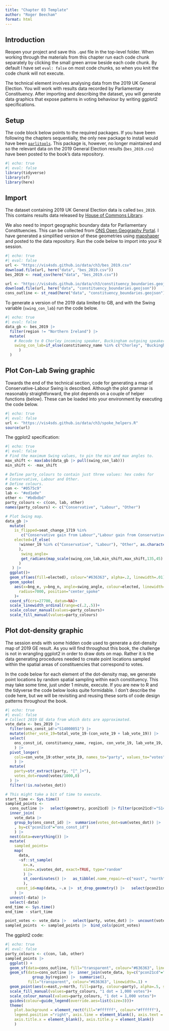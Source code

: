 ```yaml
---
title: "Chapter 03 Template"
author: "Roger Beecham"
format: html
---
```


## Introduction

Reopen your project and save this `.qmd` file in the top-level folder. When working through the materials from this chapter run each code chunk separately by clicking the small green arrow beside each code chunk. By default I have set `eval: false` on most code chunks, so when you knit the code chunk will not execute.

The technical element involves analysing data from the 2019 UK General Election. You will work with results data recorded by Parliamentary Constituency. After importing and describing the dataset, you will generate data graphics that expose patterns in voting behaviour by writing ggplot2 specifications.

## Setup

The code block below points to the required packages. If you have been following the chapters sequentially, the only new package to install would have been [`parlitools`](https://cran.r-project.org/web/packages/parlitools/index.html). This package is, however, no longer maintained and so the relevant data on the 2019 General Election results (`bes_2019.csv`) have been posted to the book's data repository.

```r
#| echo: true
#| eval: false
library(tidyverse) 
library(sf) 
library(here) 
```

## Import

The dataset containing 2019 UK General Election data is called `bes_2019`. This contains results data released by [House of Commons Library](https://commonslibrary.parliament.uk/research-briefings/cbp-8749/).

We also need to import geographic boundary data for Parliamentary Constituencies. This can be collected from [ONS Open Geography Portal](https://geoportal.statistics.gov.uk/). I have generated a simplified version of these geometries using [mapshaper](https://github.com/mbloch/mapshaper) and posted to the data repository. Run the code below to import into your R session.

```r
#| echo: true
#| eval: false
url <- "https://vis4sds.github.io/data/ch3/bes_2019.csv"
download.file(url, here("data", "bes_2019.csv"))
bes_2019 <- read_csv(here("data", "bes_2019.csv"))

url <- "https://vis4sds.github.io/data/ch3/constituency_boundaries.geojson"
download.file(url, here("data", "constituency_boundaries.geojson"))
cons_outline <- st_read(here("data", "constituency_boundaries.geojson"), crs=27700)
```

To generate a version of the 2019 data limited to GB, and with the Swing variable (`swing_con_lab`) run the code below.

```r
#| echo: true
#| eval: false
data_gb <- bes_2019 |>
  filter(region != "Northern Ireland") |>
  mutate(
    # Recode to 0 Chorley incoming speaker, Buckingham outgoing speaker.
    swing_con_lab=if_else(constituency_name %in% c("Chorley", "Buckingham"), 0, 0.5*((con_19-con_17)-(lab_19-lab_17))
      )
  )
```

## Plot Con-Lab Swing graphic

Towards the end of the technical section, code for generating a map of Conservative-Labour Swing is described. Although the plot grammar is reasonably straightforward, the plot depends on a couple of helper functions (below). These can be loaded into your environment by executing the code below.

```r
#| echo: true
#| eval: false
url <- "https://vis4sds.github.io/data/ch3/spoke_helpers.R"
source(url)
```

The ggplot2 specification:

```r
#| echo: true
#| eval: false
# Find the maximum Swing values, to pin the min and max angles to.
max_shift <- max(abs(data_gb |> pull(swing_con_lab)))
min_shift <- -max_shift

# Define party_colours to contain just three values: hex codes for
# Conservative, Labour and Other.
# Define colours.
con <- "#0575c9"
lab <- "#ed1e0e"
other <- "#bdbdbd"
party_colours <- c(con, lab, other)
names(party_colours) <- c("Conservative", "Labour", "Other")

# Plot Swing map.
data_gb |>
  mutate(
    is_flipped=seat_change_1719 %in%
       c("Conservative gain from Labour","Labour gain from Conservative"),
    elected=if_else(
      !winner_19 %in% c("Conservative", "Labour"), "Other", as.character(winner_19)
      ),
       swing_angle=
       get_radians(map_scale(swing_con_lab,min_shift,max_shift,135,45)
      )
   ) |>
  ggplot()+
  geom_sf(aes(fill=elected), colour="#636363", alpha=.2, linewidth=.01)+
  geom_spoke(
    aes(x=bng_e, y=bng_n, angle=swing_angle, colour=elected, linewidth=is_flipped),
      radius=7000, position="center_spoke"
    )+
  coord_sf(crs=27700, datum=NA)+
  scale_linewidth_ordinal(range=c(.2,.5))+
  scale_colour_manual(values=party_colours)+
  scale_fill_manual(values=party_colours)
```

## Plot dot-density graphic

The session ends with some hidden code used to generate a dot-density map of 2019 GE result. As you will find throughout this book, the challenge is not in wrangling ggplot2 in order to draw dots on map. Rather it is the data generating procedures needed to create point locations sampled within the spatial areas of constituencies that correspond to votes.

In the code below for each element of the dot-density map, we generate point locations by random spatial sampling within each constituency. This may take some time, just under 1 minute, execute. If you are new to R and the tidyverse the code below looks quite formidable. I don't describe the code here, but we will be revisiting and reusing these sorts of code design patterns throughout the book.

```r
#| echo: true
#| eval: false
# Collect 2019 GE data from which dots are approximated.
vote_data <- bes_2019 |>   
  filter(ons_const_id!="S14000051") |> 
  mutate(other_vote_19=total_vote_19-(con_vote_19 + lab_vote_19)) |> 
  select(
    ons_const_id, constituency_name, region, con_vote_19, lab_vote_19, other_vote_19
    ) |> 
  pivot_longer(
    cols=con_vote_19:other_vote_19, names_to="party", values_to="votes"
    ) |> 
  mutate(
    party=str_extract(party, "[^_]+"),
    votes_dot=round(votes/1000,0)
  ) |>  
  filter(!is.na(votes_dot))

# This might take a bit of time to execute.
start_time <- Sys.time()
sampled_points <- 
  cons_outline |>   select(geometry, pcon21cd) |> filter(pcon21cd!="S14000051") |>  
  inner_join(
    vote_data |> 
    group_by(ons_const_id) |>  summarise(votes_dot=sum(votes_dot)) |>  ungroup()
    , by=c("pcon21cd"="ons_const_id")
    ) |> 
  nest(data=everything()) |> 
  mutate(
    sampled_points=
    map(
      data,
      ~sf::st_sample(
        x=.x,
        size=.x$votes_dot, exact=TRUE, type="random"
        ) |> 
        st_coordinates() |>   as_tibble(.name_repair=~c("east", "north"))
        ),
     const_id=map(data, ~.x |>  st_drop_geometry() |>   select(pcon21cd, votes_dot) |>   uncount(votes_dot))
    ) |> 
  unnest(-data) |> 
  select(-data)
end_time <- Sys.time()
end_time - start_time

point_votes <- vote_data |>   select(party, votes_dot) |>  uncount(votes_dot)
sampled_points  <- sampled_points |>  bind_cols(point_votes)
```

The ggplot2 code:

```r
#| echo: true
#| eval: false
party_colours <- c(con, lab, other)
sampled_points |> 
  ggplot() +
  geom_sf(data=cons_outline, fill="transparent", colour="#636363", linewidth=.03) +
  geom_sf(data=cons_outline |>  inner_join(vote_data, by=c("pcon21cd"="ons_const_id")) |> 
            group_by(region) |>  summarise(),
          fill="transparent", colour="#636363", linewidth=.1) +
  geom_point(aes(x=east,y=north, fill=party, colour=party), alpha=.5, size=.6, stroke=0)+
  scale_fill_manual(values=party_colours, "1 dot = 1,000 votes")+
  scale_colour_manual(values=party_colours, "1 dot = 1,000 votes")+
  guides(colour=guide_legend(override.aes=list(size=3)))+
  theme(
    plot.background = element_rect(fill="#ffffff", colour="#ffffff"), 
    legend.position ="right", axis.line = element_blank(), axis.text = element_blank(),
    axis.title.x = element_blank(), axis.title.y = element_blank()
    ) 
```
